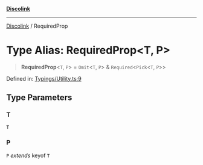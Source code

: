 [**Discolink**](../README.md)

***

[Discolink](../globals.md) / RequiredProp

# Type Alias: RequiredProp\<T, P\>

> **RequiredProp**\<`T`, `P`\> = `Omit`\<`T`, `P`\> & `Required`\<`Pick`\<`T`, `P`\>\>

Defined in: [Typings/Utility.ts:9](https://github.com/Archayu/discolink/blob/ddfd70ea55cc6996bf3567765f64fb3824cd3f79/src/Typings/Utility.ts#L9)

## Type Parameters

### T

`T`

### P

`P` *extends* keyof `T`
